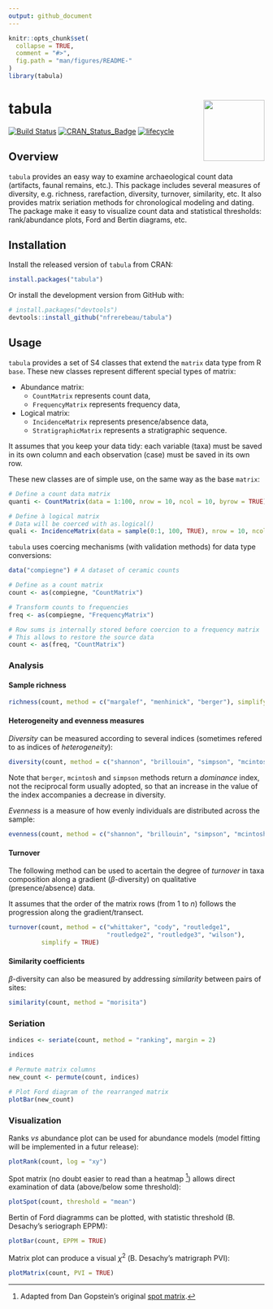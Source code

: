 ```yaml
---
output: github_document
---
```


<!-- README.md is generated from README.Rmd. Please edit that file -->

```r
knitr::opts_chunk$set(
  collapse = TRUE,
  comment = "#>",
  fig.path = "man/figures/README-"
)
library(tabula)
```

# tabula <img width=120px src="man/figures/logo.svg" align="right" />

[![Build Status](https://travis-ci.org/nfrerebeau/tabula.svg?branch=master)](https://travis-ci.org/nfrerebeau/tabula)
[![CRAN_Status_Badge](http://www.r-pkg.org/badges/version/tabula)](https://cran.r-project.org/package=tabula)
[![lifecycle](https://img.shields.io/badge/lifecycle-experimental-orange.svg)](https://www.tidyverse.org/lifecycle/#experimental)

## Overview

`tabula` provides an easy way to examine archaeological count data (artifacts, faunal remains, etc.). This package includes several measures of diversity, e.g. richness, rarefaction, diversity, turnover, similarity, etc. It also provides matrix seriation methods for chronological modeling and dating. The package make it easy to visualize count data and statistical thresholds: rank/abundance plots, Ford and Bertin diagrams, etc.

## Installation

Install the released version of `tabula` from CRAN:

```r
install.packages("tabula")
```

Or install the development version from GitHub with:

```r
# install.packages("devtools")
devtools::install_github("nfrerebeau/tabula")
```

## Usage

`tabula` provides a set of S4 classes that extend the `matrix` data type from R `base`. These new classes represent different special types of matrix:

* Abundance matrix:
    * `CountMatrix` represents count data,
    * `FrequencyMatrix` represents frequency data,
* Logical matrix:
    * `IncidenceMatrix` represents presence/absence data,
    * `StratigraphicMatrix` represents a stratigraphic sequence.

It assumes that you keep your data tidy: each variable (taxa) must be saved in its own column and each observation (case) must be saved in its own row.

These new classes are of simple use, on the same way as the base `matrix`:

```r
# Define a count data matrix
quanti <- CountMatrix(data = 1:100, nrow = 10, ncol = 10, byrow = TRUE)

# Define à logical matrix
# Data will be coerced with as.logical()
quali <- IncidenceMatrix(data = sample(0:1, 100, TRUE), nrow = 10, ncol = 10)
```

`tabula` uses coercing mechanisms (with validation methods) for data type conversions:

```r
data("compiegne") # A dataset of ceramic counts

# Define as a count matrix
count <- as(compiegne, "CountMatrix")

# Transform counts to frequencies
freq <- as(compiegne, "FrequencyMatrix")

# Row sums is internally stored before coercion to a frequency matrix
# This allows to restore the source data
count <- as(freq, "CountMatrix")
```

### Analysis

#### Sample richness

```r
richness(count, method = c("margalef", "menhinick", "berger"), simplify = TRUE)
```

#### Heterogeneity and evenness measures

*Diversity* can be measured according to several indices (sometimes refered to as indices of *heterogeneity*):

```r
diversity(count, method = c("shannon", "brillouin", "simpson", "mcintosh", "berger"), simplify = TRUE)
```

Note that `berger`, `mcintosh` and `simpson` methods return a *dominance* index, not the reciprocal form usually adopted, so that an increase in the value of the index accompanies a decrease in diversity.

*Evenness* is a measure of how evenly individuals are distributed across the sample:
```r
evenness(count, method = c("shannon", "brillouin", "simpson", "mcintosh"), simplify = TRUE)
```

#### Turnover

The following method can be used to acertain the degree of *turnover* in taxa composition along a gradient ($\beta$-diversity) on qualitative (presence/absence) data.

It assumes that the order of the matrix rows (from $1$ to $n$) follows the progression along the gradient/transect.

```r
turnover(count, method = c("whittaker", "cody", "routledge1",
                           "routledge2", "routledge3", "wilson"),
         simplify = TRUE)
```

#### Similarity coefficients

$\beta$-diversity can also be measured by addressing *similarity* between pairs of sites:

```r
similarity(count, method = "morisita")
```


### Seriation

```r
indices <- seriate(count, method = "ranking", margin = 2)

indices
```

```r
# Permute matrix columns
new_count <- permute(count, indices)

# Plot Ford diagram of the rearranged matrix
plotBar(new_count)
```

### Visualization

Ranks *vs* abundance plot can be used for abundance models (model fitting will be implemented in a futur release):
```r
plotRank(count, log = "xy")
```

Spot matrix (no doubt easier to read than a heatmap [^1]) allows direct examination of data (above/below some threshold):
```r
plotSpot(count, threshold = "mean")
```

Bertin of Ford diagramms can be plotted, with statistic threshold (B. Desachy's seriograph EPPM):
```r
plotBar(count, EPPM = TRUE)
```

Matrix plot can produce a visual $\chi^2$ (B. Desachy's matrigraph PVI):
```r
plotMatrix(count, PVI = TRUE)
```

[^1]: Adapted from Dan Gopstein's original [spot matrix](https://dgopstein.github.io/articles/spot-matrix/).
